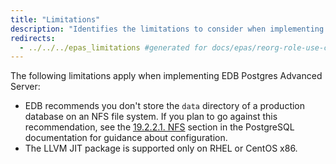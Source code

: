 ```yaml
---
title: "Limitations"
description: "Identifies the limitations to consider when implementing EDB Postgres Advanced Server"
redirects:
  - ../../../epas_limitations #generated for docs/epas/reorg-role-use-case-mode
---
```


The following limitations apply when implementing EDB Postgres Advanced Server:

-   EDB recommends you don't store the `data` directory of a production database on an NFS file system. If you plan to go against this recommendation, see the [19.2.2.1. NFS](https://www.postgresql.org/docs/14/creating-cluster.html#CREATING-CLUSTER-FILESYSTEM) section in the PostgreSQL documentation for guidance about configuration.
-   The LLVM JIT package is supported only on RHEL or CentOS x86. 

